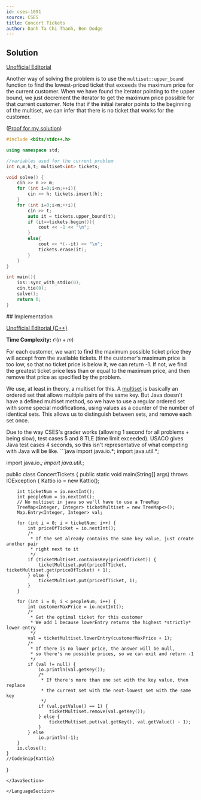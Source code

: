 ```yaml
---
id: cses-1091
source: CSES
title: Concert Tickets
author: Danh Ta Chi Thanh, Ben Dodge
---
```


<LanguageSection>
	
<CPPSection>

## Solution

[Unofficial Editorial](https://codeforces.com/blog/entry/83295)

Another way of solving the problem is to use the `multiset::upper_bound`
function to find the lowest-priced ticket that exceeds the maximum price for the
current customer. When we have found the iterator pointing to the upper bound,
we just decrement the iterator to get the maximum price possible for that
current customer. Note that if the initial iterator points to the beginning of
the multiset, we can infer that there is no ticket that works for the customer.

([Proof for my solution](https://stackoverflow.com/questions/9989731/algorithm-function-for-finding-last-item-less-than-or-equal-to-like-lower-bou/9989773#9989773))

```cpp
#include <bits/stdc++.h>

using namespace std;

//variables used for the current problem
int n,m,h,t; multiset<int> tickets;

void solve() {
	cin >> n >> m;
	for (int i=0;i<n;++i){
		cin >> h; tickets.insert(h);
	}
	for (int i=0;i<m;++i){
		cin >> t;
		auto it = tickets.upper_bound(t);
		if (it==tickets.begin()){
			cout << -1 << "\n";
		}
		else{
			cout << *(--it) << "\n";
			tickets.erase(it);
		}
	}
}

int main(){
	ios::sync_with_stdio(0);
	cin.tie(0);
	solve();
	return 0;
}
```

</CPPSection>

<JavaSection>
## Implementation

[Unofficial Editorial (C++)](https://codeforces.com/blog/entry/83295)

**Time Complexity:** $\mathcal{O}(n+ m)$

For each customer, we want to find the maximum possible ticket price they will
accept from the available tickets. If the customer's maximum price is too low,
so that no ticket price is below it, we can return -1. If not, we find the
greatest ticket price less than or equal to the maximum price, and then remove
that price as specified by the problem.

We use, at least in theory, a multiset for this. A
[multiset](https://en.wikipedia.org/wiki/Multiset) is basically an ordered set
that allows multiple pairs of the same key. But Java doesn't have a defined
multiset method, so we have to use a regular ordered set with some special
modifications, using values as a counter of the number of identical sets. This
allows us to distinguish between sets, and remove each set once.

<Warning>
Due to the way CSES's grader works (allowing 1 second for all problems + being slow), test cases 5 and 8 TLE (time limit exceeded). USACO gives Java test cases 4 seconds, so this isn't representative of what competing with Java will be like. 
</Warning>
```java
import java.io.*;
import java.util.*;

import java.io.*;
import java.util.*;

public class ConcertTickets {
    public static void main(String[] args) throws IOException {
        Kattio io = new Kattio();

        int ticketNum = io.nextInt();
        int peopleNum = io.nextInt();
        // No multiset in java so we'll have to use a TreeMap
        TreeMap<Integer, Integer> ticketMultiset = new TreeMap<>();
        Map.Entry<Integer, Integer> val;

        for (int i = 0; i < ticketNum; i++) {
            int priceOfTicket = io.nextInt();
            /*
             * If the set already contains the same key value, just create another pair 
             * right next to it
             */
            if (ticketMultiset.containsKey(priceOfTicket)) {
                ticketMultiset.put(priceOfTicket, ticketMultiset.get(priceOfTicket) + 1);
            } else {
                ticketMultiset.put(priceOfTicket, 1);
            }
        }

        for (int i = 0; i < peopleNum; i++) {
            int customerMaxPrice = io.nextInt();
            /*
             * Get the optimal ticket for this customer 
             * We add 1 because lowerEntry returns the highest *strictly* lower entry
             */
            val = ticketMultiset.lowerEntry(customerMaxPrice + 1); 
            /*
             * If there is no lower price, the answer will be null, 
             * so there's no possible prices, so we can exit and return -1
             */
            if (val != null) {
                io.println(val.getKey());
                /*
                 * If there's more than one set with the key value, then replace
                 * the current set with the next-lowest set with the same key 
                 */
                if (val.getValue() == 1) {
                    ticketMultiset.remove(val.getKey());
                } else {
                    ticketMultiset.put(val.getKey(), val.getValue() - 1);
                }
            } else
                io.println(-1);
        }
        io.close();
    }
    //CodeSnip{Kattio}
}
```
</JavaSection>

</LanguageSection>

